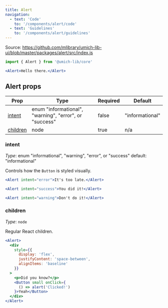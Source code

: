 ```yaml
---
title: Alert
navigation:
  - text: 'Code'
    to: '/components/alert/code'
  - text: 'Guidelines'
    to: '/components/alert/guidelines'
---
```



Source: https://github.com/mlibrary/umich-lib-ui/blob/master/packages/alert/src/index.js

```js
import { Alert } from '@umich-lib/core'
```

```jsx live=true
<Alert>Hello there.</Alert>
```

## Alert props

|Prop|Type|Required|Default|
|----|----|--------|-------|
|[intent](#intent)|enum "informational", "warning", "error", or "success"|false|"informational"|
|[children](#children)|node|true|n/a|

### intent

*Type*: enum "informational", "warning", "error", or "success" default: "informational"

Controls how the `Button` is styled visually.

```jsx live=true
<Alert intent="error">It's too late.</Alert>
```
```jsx live=true
<Alert intent="success">You did it!</Alert>
```
```jsx live=true
<Alert intent="warning">Don't do it!</Alert>
```

### children

*Type*: `node`

Regular React children.

```jsx live=true
<Alert>
  <div 
    style={{
      display: 'flex',
      justifyContent: 'space-between',
      alignItems: 'baseline'
    }}
  >
    <p>Did you know?</p>
    <Button small onClick={
      () => alert('Clicked!')
    }>Yeah</Button>
  </div>
</Alert>
```

